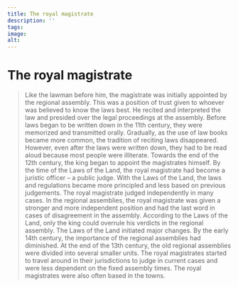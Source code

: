 ```yaml
---
title: The royal magistrate
description: ''
tags:
image: 
alt: 
---
```



# The royal magistrate

<Blockquote
    quote='“For no one may contravene the ruling of the royal magistrate, unless the king sees that the law book is against it, or he arrives at another, more just, conclusion with the agreement of wise people.”'
    footer='Section about Going to Assemblies, chapter 10' />

<Spacer height={40}/>
<Container stil="initial side">
    Like the lawman before him, the magistrate was initially appointed by the regional assembly. 
    This was a position of trust given to whoever was believed to know the laws best. 
    He recited and interpreted the law and presided over the legal proceedings at the assembly. 
    Before laws began to be written down in the 11th century, they were memorized and transmitted orally. 
    Gradually, as the use of law books became more common, the tradition of reciting laws disappeared. 
    However, even after the laws were written down, they had to be read aloud because most people were illiterate. 
    Towards the end of the 12th century, the king began to appoint the magistrates himself. 
    By the time of the Laws of the Land, the royal magistrate had become a juristic officer – a public judge. 
    With the Laws of the Land, the laws and regulations became more principled and less based on previous judgements. 
    The royal magistrate judged independently in many cases. 
    In the regional assemblies, the royal magistrate was given a stronger and more independent position and had the last word in cases of disagreement in the assembly. 
    According to the Laws of the Land, only the king could overrule his verdicts in the regional assembly. 
    The Laws of the Land initiated major changes. 
    By the early 14th century, the importance of the regional assemblies had diminished. 
    At the end of the 13th century, the old regional assemblies were divided into several smaller units. 
    The royal magistrates started to travel around in their jurisdictions to judge in current cases and were less dependent on the fixed assembly times. 
    The royal magistrates were also often based in the towns.
</Container>